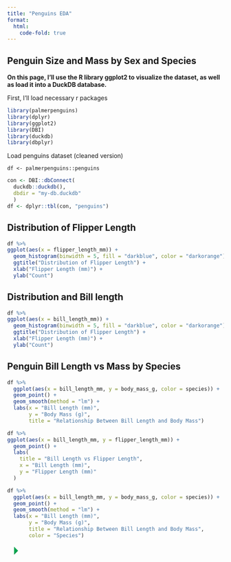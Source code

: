 ```yaml
---
title: "Penguins EDA"
format:
  html:
    code-fold: true
---
```


## Penguin Size and Mass by Sex and Species

**On this page, I'll use the R library ggplot2 to visualize the dataset, as well as load it into a DuckDB database.**

First, I'll load necessary r packages

```r
library(palmerpenguins)
library(dplyr)
library(ggplot2)
library(DBI)
library(duckdb)
library(dbplyr)
```

Load penguins dataset (cleaned version)

```{warning=FALSE, message=FALSE}
df <- palmerpenguins::penguins
```

```r
con <- DBI::dbConnect(
  duckdb::duckdb(), 
  dbdir = "my-db.duckdb"
  )
df <- dplyr::tbl(con, "penguins")
```

## Distribution of Flipper Length

```r
df %>%
ggplot(aes(x = flipper_length_mm)) +
  geom_histogram(binwidth = 5, fill = "darkblue", color = "darkorange") +
  ggtitle("Distribution of Flipper Length") +
  xlab("Flipper Length (mm)") +
  ylab("Count")
```

## Distribution and Bill length

```r
df %>%
ggplot(aes(x = bill_length_mm)) +
  geom_histogram(binwidth = 5, fill = "darkblue", color = "darkorange") +
  ggtitle("Distribution of Flipper Length") +
  xlab("Flipper Length (mm)") +
  ylab("Count")
```

## Penguin Bill Length vs Mass by Species

```r
df %>%
  ggplot(aes(x = bill_length_mm, y = body_mass_g, color = species)) +
  geom_point() + 
  geom_smooth(method = "lm") +
  labs(x = "Bill Length (mm)", 
       y = "Body Mass (g)", 
       title = "Relationship Between Bill Length and Body Mass")
```

```r
df %>%
ggplot(aes(x = bill_length_mm, y = flipper_length_mm)) +
  geom_point() +
  labs(
    title = "Bill Length vs Flipper Length",
    x = "Bill Length (mm)",
    y = "Flipper Length (mm)"
  )
```

```r
df %>%
  ggplot(aes(x = bill_length_mm, y = body_mass_g, color = species)) +
  geom_point() + 
  geom_smooth(method = "lm") +
  labs(x = "Bill Length (mm)", 
       y = "Body Mass (g)", 
       title = "Relationship Between Bill Length and Body Mass",
       color = "Species")
```

![](data:image/png;base64,iVBORw0KGgoAAAANSUhEUgAAACgAAAAaCAYAAADFTB7LAAAAcElEQVR4Xu3OwQmAQAxE0bClWYCW5N06tM6V2YPg5CjoF/JhLoHAi6iqn9eOefUbqrYvHY0cQDLyAlKRNyARmYA0ZMLRkAlGQyaU72tkAtlim7r/vJqDUDjlKBROOQyFU2icQuMUGqfQuBEaV1XPOwEx96nYACK8+wAAAABJRU5ErkJggg== "Run Current Chunk"){width="40"}
